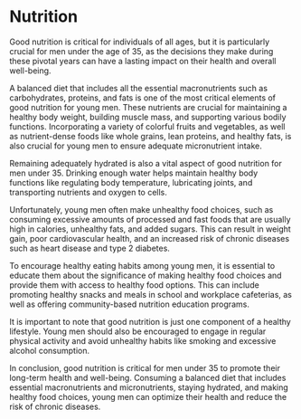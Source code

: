 
<Head>
     <title>Nutrition | Guy Guide</title>
     <meta
        name="description"
        content="Nutrition and it's affects on men's health"
    />
     <meta
        property="og:description"
        content="Guy Guide | Nutrition"
    />
</Head>

# Nutrition

Good nutrition is critical for individuals of all ages, but it is particularly crucial for men under the age of 35, as the decisions they make during these pivotal years can have a lasting impact on their health and overall well-being.

A balanced diet that includes all the essential macronutrients such as carbohydrates, proteins, and fats is one of the most critical elements of good nutrition for young men. These nutrients are crucial for maintaining a healthy body weight, building muscle mass, and supporting various bodily functions. Incorporating a variety of colorful fruits and vegetables, as well as nutrient-dense foods like whole grains, lean proteins, and healthy fats, is also crucial for young men to ensure adequate micronutrient intake.

Remaining adequately hydrated is also a vital aspect of good nutrition for men under 35. Drinking enough water helps maintain healthy body functions like regulating body temperature, lubricating joints, and transporting nutrients and oxygen to cells.

Unfortunately, young men often make unhealthy food choices, such as consuming excessive amounts of processed and fast foods that are usually high in calories, unhealthy fats, and added sugars. This can result in weight gain, poor cardiovascular health, and an increased risk of chronic diseases such as heart disease and type 2 diabetes.

To encourage healthy eating habits among young men, it is essential to educate them about the significance of making healthy food choices and provide them with access to healthy food options. This can include promoting healthy snacks and meals in school and workplace cafeterias, as well as offering community-based nutrition education programs.

It is important to note that good nutrition is just one component of a healthy lifestyle. Young men should also be encouraged to engage in regular physical activity and avoid unhealthy habits like smoking and excessive alcohol consumption.

In conclusion, good nutrition is critical for men under 35 to promote their long-term health and well-being. Consuming a balanced diet that includes essential macronutrients and micronutrients, staying hydrated, and making healthy food choices, young men can optimize their health and reduce the risk of chronic diseases.